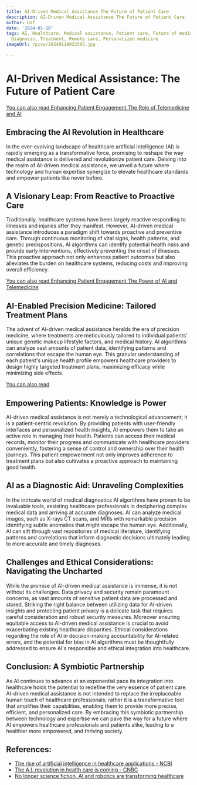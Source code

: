 ```yaml
---
title: AI-Driven Medical Assistance The Future of Patient Care
description: AI-Driven Medical Assistance The Future of Patient Care
author: Usf
date: '2024-01-10'
tags: AI, Healthcare, Medical assistance, Patient care, Future of medicine, Automation,
  Diagnosis, Treatment, Remote care, Personalized medicine
imageUrl: /pixa/20240118022505.jpg

---
```

# AI-Driven  Medical Assistance: The Future  of Patient Care

[You can also  read Enhancing Patient Engagement The Role of Telemedicine and  AI](Enhancing%20Patient%20Engagement%20The%20Role%20of%20Telemedicine%20and%20AI)


## Embracing the AI Revolution  in Healthcare

In  the ever-evolving landscape of healthcare artificial intelligence (AI) is rapidly emerging as a transformative force,  promising to reshape  the way medical assistance is delivered and revolutionize patient care. Delving into the realm of AI-driven medical assistance,  we unveil a future where technology and human  expertise synergize to elevate healthcare standards and empower patients like never  before.

## A Visionary Leap:  From Reactive to Proactive Care

Traditionally, healthcare systems have  been largely reactive responding to illnesses and  injuries after they manifest. However, AI-driven medical assistance introduces a paradigm shift towards proactive and preventive care. Through continuous  monitoring of vital signs, health patterns, and genetic predispositions, AI algorithms can identify potential  health risks and provide early interventions, effectively preventing the  onset of illnesses. This proactive approach not  only enhances patient outcomes but also alleviates the burden  on healthcare systems, reducing costs and improving overall efficiency.

[You can also  read Enhancing Patient Engagement The Power  of AI and Telemedicine](Enhancing%20Patient%20Engagement%20The%20Power%20of%20AI%20and%20Telemedicine)


## AI-Enabled Precision Medicine:  Tailored  Treatment Plans

The advent of AI-driven medical assistance heralds the era of precision  medicine, where treatments are meticulously  tailored to individual patients' unique genetic makeup lifestyle factors, and medical history. AI algorithms can analyze vast  amounts  of patient data,  identifying patterns and correlations that escape the human eye. This  granular understanding of each  patient's unique health profile empowers healthcare providers to  design highly targeted treatment plans, maximizing efficacy while minimizing side effects.

[You can also read ]()


##  Empowering Patients: Knowledge is Power

AI-driven medical assistance is not merely a technological advancement; it is a patient-centric revolution. By providing patients with  user-friendly interfaces  and personalized health insights, AI empowers them to  take an active  role in managing their health. Patients can access their medical records, monitor their progress and communicate with healthcare providers conveniently, fostering a  sense  of control and ownership over their health journeys. This patient empowerment not only improves adherence  to treatment plans but also cultivates a proactive approach to maintaining good health.

## AI as a Diagnostic Aid: Unraveling Complexities

In the  intricate world of medical diagnostics AI algorithms have  proven to  be invaluable tools, assisting healthcare professionals in deciphering complex medical data and arriving at accurate diagnoses. AI can analyze medical images, such as X-rays  CT scans, and MRIs with remarkable precision identifying subtle anomalies that might escape the human eye.  Additionally,  AI can sift through vast repositories of medical literature, identifying patterns and correlations that inform diagnostic decisions ultimately leading to  more accurate and timely diagnoses.

## Challenges and Ethical Considerations: Navigating the Uncharted

While the promise  of AI-driven medical assistance is immense, it is not without its challenges. Data  privacy and security remain paramount concerns, as vast amounts of sensitive patient data are processed and stored. Striking the right balance between utilizing data for AI-driven insights and protecting patient  privacy is a delicate task that requires careful consideration and  robust security measures. Moreover ensuring equitable access  to AI-driven medical assistance  is  crucial to avoid exacerbating existing healthcare disparities. Ethical considerations regarding the role of AI in decision-making accountability for AI-related errors, and the potential for bias in AI algorithms must be thoughtfully addressed to ensure AI's responsible and  ethical integration into healthcare.

## Conclusion: A Symbiotic Partnership

As AI  continues to advance at an exponential pace its integration into healthcare holds the potential to redefine the  very essence of patient care. AI-driven medical assistance is not intended to replace  the irreplaceable human touch of healthcare  professionals; rather  it is a transformative tool that amplifies their capabilities, enabling them to provide more  precise, efficient, and personalized care. By embracing this symbiotic  partnership between technology and  expertise we can pave the way for a future where AI empowers healthcare professionals and patients alike, leading to a healthier more empowered, and thriving  society.

## References:
- [The rise of artificial intelligence in healthcare applications - NCBI](https://www.ncbi.nlm.nih.gov/pmc/articles/PMC7325854/)
- [The A.I. revolution in health care is coming - CNBC](https://www.cnbc.com/2023/07/12/the-ai-revolution-in-health-care-is-coming.html)
- [No longer science fiction, AI and robotics are transforming healthcare](https://www.pwc.com/gx/en/industries/healthcare/publications/ai-robotics-new-health/transforming-healthcare.html)
